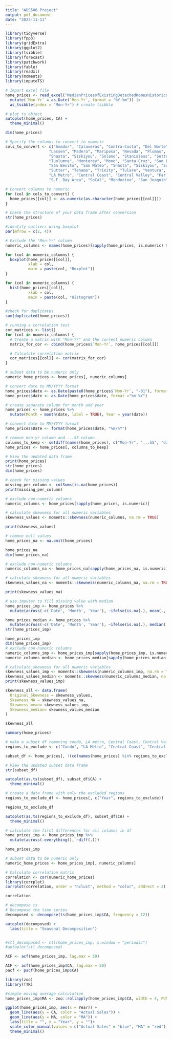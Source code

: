 ```yaml
---
title: "ADS506 Project"
output: pdf_document
date: "2023-11-11"
---
```


```r
library(tidyverse)
library(fpp3)
library(gridExtra)
library(ggplot2)
library(tsibble)
library(forecast)
library(patchwork)
library(fable)
library(readxl)
library(moments)
library(imputeTS)
```

```r
# Import excel file 
home_prices <- read_excel("MedianPricesofExistingDetachedHomesHistoricalData.xlsx", skip = 6) |>
  mutate(`Mon-Yr` = as.Date(`Mon-Yr`, format = "%Y-%m")) |>
  as_tsibble(index = "Mon-Yr") # create tsibble 

# plot ts object 
autoplot(home_prices, CA) + 
  theme_minimal() 
```
```r
dim(home_prices) 
```


```r
# Specify the columns to convert to numeric
cols_to_convert <- c("Amador", "Calaveras", "Contra-Costa", "Del Norte", "El Dorado", "Glenn", "Kings", "Lake", 
                   "Lassen", "Madera", "Mariposa", "Nevada", "Plumas", "San Benito", "San Mateo", 
                   "Shasta", "Siskiyou", "Solano", "Stanislaus", "Sutter", "Tehama", "Trinity", 
                   "Tuolumne", "Monterey", "Mono", "Santa Cruz", "San Luis Obispo", 
                   "San Benito", "San Mateo", "Shasta", "Siskiyou", "Solano", "Sonoma", "Stanislaus", 
                   "Sutter", "Tehama", "Trinity", "Tulare", "Ventura", "Yolo", "Yuba", "Condo", 
                   "LA Metro", "Central Coast", "Central Valley", "Far North", "Inland Empire", 
                   "S.F. Bay Area", "SoCal", "Mendocino", "San Joaquin")

# Convert columns to numeric
for (col in cols_to_convert) {
  home_prices[[col]] <- as.numeric(as.character(home_prices[[col]]))
}

# Check the structure of your data frame after conversion
str(home_prices)

```
```r
#identify outliers using boxplot
par(mfrow = c(2, 4))

# Exclude the "Mon-Yr" column
numeric_columns <- names(home_prices)[sapply(home_prices, is.numeric) & names(home_prices) != "Mon-Yr"]

for (col in numeric_columns) {
  boxplot(home_prices[[col]],
          xlab = col,
          main = paste(col, "Boxplot"))
}

for (col in numeric_columns) {
  hist(home_prices[[col]],
          xlab = col,
          main = paste(col, "Histogram"))
}

```
```r
#check for duplicates
sum(duplicated(home_prices))
```
```r
# running a correlation test 
cor_matrices <- list()
for (col in numeric_columns) {
  # Create a matrix with "Mon-Yr" and the current numeric column
  matrix_for_cor <- cbind(home_prices$`Mon-Yr`, home_prices[[col]])

  # Calculate correlation matrix
  cor_matrices[[col]] <- cor(matrix_for_cor)
}

# subset data to be numeric only
numeric_home_prices <- home_prices[, numeric_columns]
```


```r
# convert date to MM/YYYY format
home_prices$date <- as.Date(paste0(home_prices$`Mon-Yr`, "-01"), format = "%Y-%m-%d")
home_prices$date <- as.Date(home_prices$date, format ="%m %Y")

# create separate column for month and year
home_prices <- home_prices %>%
  mutate(Month = month(date, label = TRUE), Year = year(date))

# convert date to MM/YYYY format
home_prices$Date <- format(home_prices$date, "%m/%Y")

# remove mon-yr column and ...55 column 
columns_to_keep <- setdiff(names(home_prices), c("Mon-Yr", "...55", "date"))
home_prices <- home_prices[, columns_to_keep]

# View the updated data frame
print(home_prices)
str(home_prices)
dim(home_prices)
```

```r
# check for missing values 
missing_per_column <- colSums(is.na(home_prices))
print(missing_per_column)

# exclude non-numeric columns 
numeric_columns <- home_prices[sapply(home_prices, is.numeric)] 

# calculate skewness for all numeric variables
skewness_values <- moments::skewness(numeric_columns, na.rm = TRUE)

print(skewness_values)
```
```r
# remove null values 
home_prices_na <- na.omit(home_prices)

home_prices_na
dim(home_prices_na)

# exclude non-numeric columns 
numeric_columns_na <- home_prices_na[sapply(home_prices_na, is.numeric)] 

# calculate skewness for all numeric variables
skewness_values_na <- moments::skewness(numeric_columns_na, na.rm = TRUE)

print(skewness_values_na)
```

```r
# use imputer to fill missing value with median 
home_prices_imp <- home_prices %>%
  mutate(across(-c('Date', 'Month', 'Year'), ~ifelse(is.na(.), mean(., na.rm = TRUE), .)))

home_prices_median <- home_prices %>%
  mutate(across(-c('Date', 'Month', 'Year'), ~ifelse(is.na(.), median(., na.rm = TRUE), .)))
str(home_prices_imp)

home_prices_imp
dim(home_prices_imp)
# exclude non-numeric columns 
numeric_columns_imp <- home_prices_imp[sapply(home_prices_imp, is.numeric)]
numeric_columns_median <- home_prices_median[sapply(home_prices_median, is.numeric)] 

# calculate skewness for all numeric variables
skewness_values_imp <- moments::skewness(numeric_columns_imp, na.rm = TRUE)
skewness_values_median <- moments::skewness(numeric_columns_median, na.rm = TRUE)
print(skewness_values_imp)
```
```r
skewness_all <- data.frame(
  Original_Skewness = skewness_values,
  Skewness_NA = skewness_values_na,
  Skewness_mean= skewness_values_imp, 
  Skewness_median= skewness_values_median
)

skewness_all
```

```r
summary(home_prices)
```
```r
# make a subset df removing condo, LA metro, Central Coast, Central Valley, Far North, Inland Empire, and S.F. Bay Area 
regions_to_exclude <- c("Condo", "LA Metro", "Central Coast", "Central Valley", "Far North", "Inland Empire", "S.F. Bay Area", "SoCal")

subset_df <- home_prices[, !(colnames(home_prices) %in% regions_to_exclude)]

# View the updated subset data frame
str(subset_df)

autoplot(as.ts(subset_df), subset_df$CA) +
  theme_minimal()
```
```r
# create a data frame with only the excluded regions
regions_to_exclude_df <- home_prices[, c("Year", regions_to_exclude)]

regions_to_exclude_df

autoplot(as.ts(regions_to_exclude_df), subset_df$CA) +
  theme_minimal()
```
```r
# calculate the first differences for all columns in df
home_prices_imp <- home_prices_imp %>%
  mutate(across(-everything(), ~diff(.)))

home_prices_imp 
```

```r
# subset data to be numeric only
numeric_home_prices <- home_prices_imp[, numeric_columns]

# Calculate correlation matrix
correlation <- cor(numeric_home_prices)
library(corrplot)
corrplot(correlation, order = "hclust", method = "color", addrect = 2)

correlation
```

```r
# decompose ts 
# Decompose the time series 
decomposed <- decompose(ts(home_prices_imp$CA, frequency = 12))

autoplot(decomposed) +
  labs(title = "Seasonal Decomposition")


#stl_decomposed <- stl(home_prices_imp, s.window = "periodic")
#autoplot(stl_decomposed)
```
```r
ACF <- acf(home_prices_imp, lag.max = 50)
```

```r
ACF <- acf(home_prices_imp$CA, lag.max = 50)
pacf <- pacf(home_prices_imp$CA)
```
```r
library(zoo)
library(TTR)

#simple moving average calculation
home_prices_imp$MA <- zoo::rollapply(home_prices_imp$CA, width = 4, FUN = mean, fill = NA)

ggplot(home_prices_imp, aes(x = Year)) +
  geom_line(aes(y = CA, color = "Actual Sales")) +
  geom_line(aes(y = MA, color = "MA")) +
  labs(title = "", x = "Year", y = "")+
  scale_color_manual(values = c("Actual Sales" = "blue", "MA" = "red")) + 
  theme_minimal()
```

